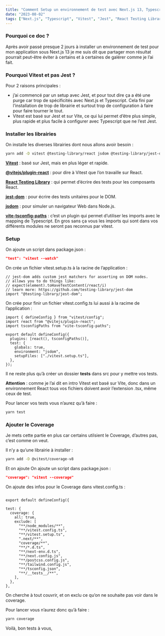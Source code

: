 ```yaml
---
title: "Comment Setup un environnement de test avec Next.js 13, Typescript et Vitest"
date: "2023-08-02"
tags: ["Next.js", "Typescript", "Vitest", "Jest", "React Testing Library"]
---
```


### Pourquoi ce doc ?

Après avoir passé presque 2 jours à installer un environnement de test pour mon application sous Next.js 13 je me suis dit que partager mon résultat pourrait peut-être éviter à certains et à certaines de galérer comme je l’ai fait.

### Pourquoi Vitest et pas Jest ?

Pour 2 raisons principales :

- j’ai commencé par un setup avec Jest, et pour tout dire ça a été une purge car trop de spécificités avec Next.js et Typescript. Cela fini par l’installation de trop de librairie et surtout trop de configuration à faire pour faire tourner le tout.
- Vitest est basé sur Jest et sur Vite, ce qui lui permet d’être plus simple, plus rapide et plus facile à configurer avec Typescript que ne l’est Jest.

### Installer les librairies

On installe les diverses librairies dont nous allons avoir besoin :

```bash
yarn add -D vitest @testing-library/react jsdom @testing-library/jest-dom @vitejs/plugin-react vite-tsconfig-paths
```

[**Vitest**](https://vitest.dev/) : basé sur Jest, mais en plus léger et rapide.

[**@vitejs/plugin-react**](https://www.npmjs.com/package/@vitejs/plugin-react) : pour dire à Vitest que l’on travaille sur React.

[**React Testing Library**](https://testing-library.com/docs/react-testing-library/intro/) : qui permet d’écrire des tests pour les composants React.

[**jest-dom**](https://www.npmjs.com/package/@testing-library/jest-dom) : pour écrire des tests unitaires pour le DOM.

[**jsdom**](https://www.npmjs.com/package/jsdom) : pour simuler un navigateur Web dans Node.js.

[**vite-tsconfig-paths**](https://www.npmjs.com/package/vite-tsconfig-paths) : c’est un plugin qui permet d’utiliser les imports avec le mapping de Typescript. En gros sans ça vous les imports qui sont dans vos différents modules ne seront pas reconnus par vitest.

### Setup

On ajoute un script dans package.json :

```json
"test": "vitest --watch"
```

On crée un fichier vitest.setup.ts à la racine de l’application :

```tsx
// jest-dom adds custom jest matchers for asserting on DOM nodes.
// allows you to do things like:
// expect(element).toHaveTextContent(/react/i)
// learn more: https://github.com/testing-library/jest-dom
import "@testing-library/jest-dom";
```

On crée pour finir un fichier vitest.config.ts lui aussi à la racime de l’application :

```tsx
import { defineConfig } from "vitest/config";
import react from "@vitejs/plugin-react";
import tsconfigPaths from "vite-tsconfig-paths";

export default defineConfig({
  plugins: [react(), tsconfigPaths()],
  test: {
    globals: true,
    environment: "jsdom",
    setupFiles: ["./vitest.setup.ts"],
  },
});
```

Il ne reste plus qu’à créer un dossier **tests** dans src pour y mettre vos tests.

**Attention** : comme je l’ai dit en intro Vitest est basé sur Vite, donc dans un environnement React tous vos fichiers doivent avoir l’extension .tsx, même ceux de test.

Pour lancer vos tests vous n’aurez qu’à faire :

```bash
yarn test
```

### Ajouter le Coverage

Je mets cette partie en plus car certains utilsient le Coverage, d’autres pas, c’est comme on veut.

Il n’y a qu’une librairie à installer :

```bash
yarn add -D @vitest/coverage-v8
```

Et on ajoute On ajoute un script dans package.json :

```json
"coverage": "vitest --coverage"
```

On ajoute des infos pour le Coverage dans vitest.config.ts :

```tsx

export default defineConfig({

test: {
  coverage: {
    all: true,
    exclude: [
      "**/node_modules/**",
      "**/vitest.config.ts",
      "**/vitest.setup.ts",
      ".next/**",
      "coverage/**",
      "**/*.d.ts",
      "**/next-env.d.ts",
      "**/next.config.js",
      "**/postcss.config.js",
      "**/tailwind.config.js",
      "**/tsconfig.json",
      "**/__tests__/**",
    ],
  },
},

```

On cherche à tout couvrir, et on exclu ce qu’on ne souhaite pas voir dans le coverage.

Pour lancer vous n’aurez donc qu’à faire :

```bash
yarn coverage
```

Voilà, bon tests à vous,
